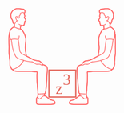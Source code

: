 ```{=html}
<?xml version="1.0" encoding="UTF-8" standalone="no"?>
<!-- Generator: Adobe Illustrator 23.0.3, SVG Export Plug-In . SVG Version: 6.00 Build 0)  -->

<svg
   version="1.1"
   x="0px"
   y="0px"
   viewBox="0 0 215.32027 192.98191"
   enable-background="new 0 0 1500 525"
   xml:space="preserve"
   id="svg74"
   sodipodi:docname="cubicZem.svg"
   inkscape:version="1.4 (e7c3feb1, 2024-10-09)"
   width="215.32027"
   height="192.9819"
   xmlns:inkscape="http://www.inkscape.org/namespaces/inkscape"
   xmlns:sodipodi="http://sodipodi.sourceforge.net/DTD/sodipodi-0.dtd"
   xmlns:xlink="http://www.w3.org/1999/xlink"
   xmlns="http://www.w3.org/2000/svg"
   xmlns:svg="http://www.w3.org/2000/svg"
   xmlns:ns2="&amp;#38;#38;#38;ns_sfw;"><defs
   id="defs74" /><sodipodi:namedview
   id="namedview74"
   pagecolor="#ffffff"
   bordercolor="#000000"
   borderopacity="0.25"
   inkscape:showpageshadow="2"
   inkscape:pageopacity="0.0"
   inkscape:pagecheckerboard="0"
   inkscape:deskcolor="#d1d1d1"
   inkscape:zoom="0.45368529"
   inkscape:cx="116.82107"
   inkscape:cy="369.19866"
   inkscape:window-width="1256"
   inkscape:window-height="896"
   inkscape:window-x="221"
   inkscape:window-y="32"
   inkscape:window-maximized="0"
   inkscape:current-layer="svg74" />
<metadata
   id="metadata1">
	<ns2:sfw>
		<ns2:slices />
		<ns2:sliceSourceBounds
   bottomLeftOrigin="true"
   height="5750"
   width="6426.366"
   x="-5096.366"
   y="-1000" />
	</ns2:sfw>
</metadata>







<g
   id="g1"
   transform="matrix(0.5,0,0,0.5,-2.0843142e-6,0)"><g
     id="g76"
     transform="translate(-382.42548,-73.387058)"><g
       id="AG-PEOPLE">
	<g
   id="POLYLINE_154_">
		
			<path
   fill="none"
   stroke="#ff6b6b"
   stroke-width="2.75"
   stroke-linecap="round"
   stroke-linejoin="round"
   stroke-miterlimit="10"
   d="m 398.688,317.013 c 0.916,1.659 1.828,3.356 3.306,4.588 1.43,1.192 3.236,1.824 5.02,2.267 5.828,1.448 12.115,1.492 18.087,1.709 5.74,0.209 11.49,0.345 17.234,0.22 7.312,-0.159 14.626,-0.376 21.939,-0.478 6.134,-0.086 12.242,0.11 18.347,0.725 3.112,0.314 6.216,0.748 9.336,0.969 1.26,0.089 2.558,-0.026 3.807,0.152 0.672,0.096 1.24,0.339 1.55,0.975 0.736,1.508 0.263,3.731 0.059,5.275 -0.414,3.136 -0.175,6.253 -0.599,9.388 -0.732,5.408 0.88,10.86 0.489,16.301 -0.598,8.324 0.89305,24.973 0.89305,24.973 -0.0251,-0.016 1.48225,11.20412 1.98595,17.609 0.21676,2.75625 0.543,6.5555 0.503,8.293 -0.021,1.441 -0.115,3.49 0.936,4.652 1.033,1.143 3.021,1.051 4.412,1.033 2.868,-0.036 5.727,-0.366 8.59,-0.521 3.337,-0.181 6.705,-0.253 10.027,-0.641 1.579,-0.185 3.484,-0.362 4.835,-1.315 0.61359,-1.04401 1.511,-4.069 1.674,-5.988 0.25,-2.946 0.832,-5.86 1.415,-8.754 1.213,-6.02 0.629,-12 2.081,-17.966 1.627,-6.687 -0.666,-13.347 1.062,-20.009 1.543,-5.949 0.24886,-12.74572 0.635,-17.924 0.61843,-6.18086 1.361,-12.143 1.629,-18.257 0.137,-3.115 0.18,-6.239 0.008,-9.353 -0.128,-2.31 -0.284,-4.764 -1.114,-6.949 -1.303,-3.428 -5.188,-5.148 -8.351,-6.435 -2.729,-1.11 -5.58,-1.891 -8.413,-2.681"
   id="path13"
   sodipodi:nodetypes="csccccccccccccscccccccccscccccc" />
	</g>
	<g
   id="POLYLINE_155_">
		
			<path
   fill="none"
   stroke="#ff6b6b"
   stroke-width="2.75"
   stroke-linecap="round"
   stroke-linejoin="round"
   stroke-miterlimit="10"
   d="m 500.826,431.295 c -0.621,-0.767 -1.377,-1.964 -2.515,-1.846 -0.819,0.085 -1.534,0.723 -2.026,1.343 -1.174,1.48 -1.358,3.461 -1.393,5.282 -0.042,2.192 0.16,4.382 0.203,6.573 0.045,2.254 -0.116,4.502 -0.187,6.754 -0.07,2.255 -0.2,5.174 2.116,6.386 2.539,1.329 5.962,1.231 8.739,1.338 4.767,0.183 9.542,0.193 14.311,0.271 4.456,0.073 8.912,0.153 13.369,0.187 4.341,0.033 8.688,0.028 13.029,-0.086 4.434,-0.117 8.886,-0.28 13.287,-0.859 2.68,-0.353 5.999,-0.732 8.183,-2.511 1.582,-1.288 1.539,-3.159 0.933,-4.947 -0.69,-2.039 -1.864,-4.351 -3.612,-5.705 -2.307,-1.788 -5.545,-2.308 -8.293,-3.033 -2.12,-0.559 -4.289,-1.051 -6.326,-1.874 -1.627,-0.657 -3.065,-1.605 -4.439,-2.686 -3.727,-2.93 -7.389,-5.942 -11.143,-8.838 -2.238,-1.726 -4.69,-3.89 -7.639,-4.15 -2,-0.177 -3.956,0.613 -5.677,1.557 -3.488,1.913 -6.133,4.746 -8.805,7.63 -1.332,1.437 -2.838,3.021 -4.797,3.559 -1.519,0.417 -2.906,-0.062 -4.127,-0.997 -1.227,-0.943 -2.219,-2.155 -3.191,-3.348 z"
   id="path14"
   sodipodi:nodetypes="csccccccssccccccccccccccc" />
	</g>
	<g
   id="POLYLINE_156_">
		
			<path
   fill="none"
   stroke="#ff6b6b"
   stroke-width="2.75"
   stroke-linecap="round"
   stroke-linejoin="round"
   stroke-miterlimit="10"
   d="m 499.019,429.541 c 1.294,-4.84 2.204,-9.746 2.749,-14.725"
   id="path15"
   sodipodi:nodetypes="cc" />
	</g>
	<g
   id="POLYLINE_157_">
		
			<path
   fill="none"
   stroke="#ff6b6b"
   stroke-width="2.75"
   stroke-linecap="round"
   stroke-linejoin="round"
   stroke-miterlimit="10"
   d="m 405.614,136.305 c 1.299,4.228 1.258,8.605 0.106,12.864"
   id="path16" />
	</g>
	<g
   id="POLYLINE_158_">
		
			<path
   fill="none"
   stroke="#ff6b6b"
   stroke-width="2.75"
   stroke-linecap="round"
   stroke-linejoin="round"
   stroke-miterlimit="10"
   d="m 444.254,281.97 c -2.101,2.488 -4.045,5.048 -5.856,7.754 -1.904,2.846 -3.757,5.744 -6.022,8.324 -4.445,5.061 -10.25,9.14 -15.915,12.72 -2.762,1.745 -5.672,3.251 -8.747,4.363 -2.844,1.029 -5.932,1.915 -8.983,1.883 -1.287,-0.013 -2.746,-0.201 -3.722,-1.125 -1.467,-1.388 -1.589,-3.784 -2.208,-5.574 -0.821,-2.373 -2.423,-4.364 -3.44,-6.645 -1.033,-2.315 -1.181,-4.827 -1.164,-7.33 0.023,-3.516 0.232,-7.022 0.091,-10.538 -0.137,-3.402 -0.457,-6.796 -0.801,-10.181 -0.73,-7.18 -1.666,-14.341 -2.101,-21.548 -0.446,-7.372 -0.123,-14.76 0.049,-22.135 0.16,-6.851 -0.272,-13.663 -0.709,-20.496 -0.437,-6.842 -0.766,-13.633 -0.233,-20.483 0.531,-6.826 1.505,-13.659 2.871,-20.367 0.624,-3.063 1.278,-6.231 2.69,-9.045 1.336,-2.663 3.432,-4.847 5.502,-6.953 2.536,-2.581 5.774,-5.607 9.663,-5.459 2.25,0.086 4.37,1.053 6.364,2.015 2.947,1.421 5.891,2.873 9.063,3.729 4.92,1.329 10.183,0.885 14.436,4.082 2.387,1.794 4.198,4.215 5.752,6.736 1.785,2.896 3.415,5.92 4.912,8.975 2.9,5.921 4.954,12.209 5.906,18.741 0.952,6.531 0.511,12.998 -0.262,19.518 -0.847,7.141 -1.645,14.214 -1.382,21.42 0.25,6.847 1.62,13.466 2.816,20.19 0.577,3.244 1.102,6.522 1.193,9.821"
   id="path17" />
	</g>
	<g
   id="POLYLINE_159_">
		
			<path
   fill="none"
   stroke="#ff6b6b"
   stroke-width="2.75"
   stroke-linecap="round"
   stroke-linejoin="round"
   stroke-miterlimit="10"
   d="m 394.401,198.327 c 0.709,6.497 1.538,12.973 2.453,19.444 0.893,6.316 1.915,12.585 3.504,18.769 1.584,6.163 3.532,12.249 6.027,18.106 1.218,2.859 2.578,5.656 3.95,8.444 1.111,2.258 2.251,4.446 4.114,6.183 4.173,3.891 10.065,6.048 15.329,7.995 6.03,2.23 12.175,4.144 18.397,5.762 6.032,1.568 12.154,2.819 18.339,3.604 3.09,0.392 6.187,0.475 9.284,0.762 2.119,0.196 4.02,0.794 5.89,1.8 2.735,1.471 5.201,3.389 7.727,5.18 1.409,1 2.882,1.903 4.576,2.311 4.758,1.146 9.749,-0.798 14.501,0.33 2.372,0.563 4.416,1.99 6.497,3.194 0.999,0.578 2.959,1.933 4.228,1.402 1.295,-0.542 0.98,-2.678 0.609,-3.699 -0.633,-1.739 -2.094,-3.089 -3.277,-4.449 -2.873,-3.302 -5.694,-7.742 -10.102,-9.115 -2.632,-0.82 -5.504,-0.867 -8.219,-1.268 -3.097,-0.457 -6.181,-1.023 -9.191,-1.893 -5.154,-1.488 -9.932,-3.951 -14.683,-6.392 -7.636,-3.923 -15.272,-7.846 -22.908,-11.769 -4.841,-2.487 -9.754,-4.908 -14.335,-7.857 -3.737,-2.406 -7.817,-5.509 -8.974,-10.03 -0.573,-2.241 -0.707,-4.632 -0.981,-6.92 -0.549,-4.591 -1.098,-9.183 -1.647,-13.774 -0.671,-5.607 -1.44,-11.19 -2.288,-16.773 -0.512,-3.372 -1.024,-6.743 -1.536,-10.115"
   id="path18" />
	</g>
	<g
   id="POLYLINE_160_">
		
			<path
   fill="none"
   stroke="#ff6b6b"
   stroke-width="2.75"
   stroke-linecap="round"
   stroke-linejoin="round"
   stroke-miterlimit="10"
   d="m 424.452,137.432 c 2.972,2.152 6.491,3.662 10.002,4.679 2.65,0.768 5.506,1.008 8.182,0.199 0.795,-0.24 1.648,-0.593 2.201,-1.237 0.776,-0.904 0.681,-2.192 0.78,-3.301 0.074,-0.831 0.273,-1.571 0.654,-2.32 0.458,-0.901 1.118,-1.746 1.207,-2.784 0.077,-0.889 -0.143,-1.78 -0.126,-2.673 0.022,-1.16 -0.125,-2.993 0.624,-3.996 1.083,-1.45 4.588,-1.83 4.327,-4.071 -0.11,-0.945 -0.676,-1.878 -1.141,-2.676 -0.979,-1.681 -2.069,-3.288 -2.978,-5.011 -0.906,-1.718 -2.298,-3.936 -1.21,-5.852 0.921,-1.622 1.477,-3.194 0.986,-5.088 -0.247,-0.95 -0.755,-1.807 -1.006,-2.758 -0.47,-1.783 -0.596,-3.693 -0.823,-5.518 -0.11,-0.885 -0.206,-1.771 -0.285,-2.66"
   id="path19" />
	</g>
	<g
   id="POLYLINE_161_">
		
			<path
   fill="none"
   stroke="#ff6b6b"
   stroke-width="2.75"
   stroke-linecap="round"
   stroke-linejoin="round"
   stroke-miterlimit="10"
   d="m 430.534,156.684 c -0.486,-5.168 0.659,-10.294 3.319,-14.753"
   id="path20" />
	</g>
	<g
   id="POLYLINE_162_">
		
			<path
   fill="none"
   stroke="#ff6b6b"
   stroke-width="2.75"
   stroke-linecap="round"
   stroke-linejoin="round"
   stroke-miterlimit="10"
   d="m 421.089,122.437 c -0.855,0.737 -2.065,1.639 -3.264,1.286 -1.222,-0.359 -2.069,-1.785 -2.663,-2.801 -1.408,-2.41 -2.499,-5.071 -3.237,-7.761 -0.364,-1.326 -0.75,-2.869 -0.233,-4.211 0.49,-1.272 1.825,-2.332 3.205,-2.398 1.057,-0.051 2.018,0.528 2.794,1.193 1.465,1.255 2.308,3.021 3.646,4.382 0.934,0.95 2.472,1.627 3.649,0.631 1.2,-1.015 0.658,-3.38 0.667,-4.693 0.01,-1.464 0.208,-2.996 0.826,-4.34 0.668,-1.453 1.835,-1.849 2.973,-2.826 1.125,-0.966 0.682,-2.571 0.508,-3.846 -0.178,-1.301 -0.359,-2.69 0.611,-3.741 1.16,-1.256 3.11,-1.534 4.692,-1.853 0.807,-0.163 1.616,-0.319 2.389,-0.612 0.611,-0.232 1.209,-0.579 1.868,-0.662 1.548,-0.195 3.027,1.157 4.329,1.753 0.941,0.43 1.984,0.655 2.941,0.126 1.137,-0.629 1.352,-1.86 1.478,-3.038 0.173,-1.617 0.627,-3.362 0.252,-4.986 -0.357,-1.547 -1.454,-3.047 -2.391,-4.278 -0.77,-1.012 -1.713,-1.724 -2.933,-2.089 -2.469,-0.739 -5.243,-0.726 -7.784,-0.983 -3.135,-0.317 -6.264,-0.703 -9.395,-1.058 -2.443,-0.276 -4.89,-0.572 -7.353,-0.485 -4.769,0.168 -9.882,1.503 -13.987,3.979 -4.263,2.571 -7.245,7.064 -9.744,11.254 -0.973,1.631 -1.895,3.376 -2.287,5.251 -0.428,2.042 -0.115,4.142 0.025,6.198 0.317,4.651 -0.332,9.758 2.246,13.904 1.12,1.801 2.652,3.339 3.602,5.246 0.914,1.835 1.094,3.918 1.388,5.916 0.476,3.236 1.606,6.641 4.258,8.774 2.083,1.676 5.48,-0.526 5.637,-2.943 0.101,-1.563 -0.008,-2.657 1.325,-3.689 1.136,-0.88 2.398,-1.531 3.29,-2.684 0.876,-1.133 1.422,-2.5 1.802,-3.87"
   id="path21" />
	</g>
	<g
   id="POLYLINE_163_">
		
			<path
   fill="none"
   stroke="#ff6b6b"
   stroke-width="2.75"
   stroke-linecap="round"
   stroke-linejoin="round"
   stroke-miterlimit="10"
   d="m 387.872,168.22 c -0.699,6.03 -0.725,11.846 0.287,17.838 0.544,3.22 1.024,6.448 1.553,9.668 0.229,1.392 0.719,2.607 2.285,2.768 2.526,0.26 5.261,-0.793 7.699,-1.276 2.673,-0.53 5.375,-0.703 8.095,-0.565 3.151,0.16 6.255,0.712 9.391,1.026 1.586,0.159 3.542,0.396 5.042,-0.322 1.357,-0.65 1.747,-2.178 2.037,-3.525 0.597,-2.768 1.225,-5.601 1.306,-8.442 0.015,-0.522 0.009,-1.045 -0.024,-1.567"
   id="path22" />
	</g>
	<g
   id="POLYLINE_164_">
		
			<path
   fill="none"
   stroke="#ff6b6b"
   stroke-width="2.75"
   stroke-linecap="round"
   stroke-linejoin="round"
   stroke-miterlimit="10"
   d="m 527.273,416.056 c -0.312,2.937 -0.546,3.874 -0.764,6.819"
   id="path23"
   sodipodi:nodetypes="cc" />
	</g>
	
	
	
	
	
	
	
	
	
	
	
	
	
	
	
	
	
	
	
	
	
	
	
	
	
	
	
	
	
	
	
	
	
	
	
	
	
	
	
	
	
	
	
	
</g><g
       id="AG-OUTLINE">
	<g
   id="POLYLINE_153_">
		
			<path
   fill="none"
   stroke="#ff6b6b"
   stroke-width="3.5"
   stroke-linecap="round"
   stroke-linejoin="round"
   stroke-miterlimit="10"
   d="m 445.846,92.366 c 1.128,-0.133 1.917,-0.958 2.21,-2.015 0.421,-1.513 0.567,-3.326 0.591,-4.893 0.014,-0.9 -0.149,-1.739 -0.543,-2.551 -0.663,-1.366 -1.556,-2.835 -2.639,-3.917 -0.723,-0.722 -1.599,-1.149 -2.579,-1.402 -2.308,-0.597 -4.814,-0.633 -7.173,-0.868 -4.85,-0.483 -9.694,-1.308 -14.565,-1.549 -4.294,-0.212 -8.609,0.581 -12.619,2.113 -3.723,1.422 -6.736,3.601 -9.209,6.727 -1.577,1.993 -3.042,4.119 -4.347,6.3 -0.896,1.497 -1.74,3.076 -2.197,4.771 -0.362,1.343 -0.391,2.721 -0.305,4.103 0.155,2.506 0.275,4.993 0.358,7.504 0.071,2.151 0.211,4.36 0.864,6.426 0.496,1.57 1.373,2.933 2.351,4.243 1.024,1.373 2.151,2.714 2.787,4.324 0.661,1.675 0.821,3.503 1.083,5.268 0.455,3.077 1.465,5.998 3.726,8.244 0.283,0.281 0.586,0.56 0.927,0.771 0.354,0.219 0.907,0.26 1.101,0.521 0.287,0.387 0.347,1.254 0.451,1.724 0.114,0.517 0.211,1.039 0.287,1.563 0.134,0.923 0.204,1.855 0.211,2.788 0.009,1.056 -0.061,2.112 -0.199,3.158 -0.072,0.55 -0.163,1.097 -0.271,1.641 -0.087,0.437 -0.118,1.223 -0.37,1.59 -0.182,0.265 -0.21,0.197 -0.569,0.184 -0.19,-0.007 -0.381,-0.008 -0.571,-10e-4 -0.391,0.014 -0.78,0.057 -1.163,0.133 -3.161,0.628 -5.801,3.163 -7.97,5.376 -1.578,1.61 -3.18,3.261 -4.433,5.145 -1.12,1.683 -1.872,3.552 -2.44,5.485 -1.378,4.686 -2.143,9.602 -2.841,14.428 -0.727,5.023 -1.324,10.075 -1.537,15.149 -0.198,4.729 0.012,9.442 0.314,14.161 0.355,5.551 0.776,11.099 0.884,16.662 0.106,5.484 -0.13,10.976 -0.258,16.458 -0.109,4.676 -0.021,9.362 0.324,14.028 0.414,5.604 1.077,11.188 1.677,16.774 0.5,4.657 1.002,9.326 1.128,14.011 0.125,4.654 -0.7,9.531 0.207,14.129 0.682,3.461 3.201,6.068 4.307,9.355 0.806,2.394 0.938,5.545 3.818,6.336 0.532,0.146 1.063,0.16 1.604,0.238 0.57,0.082 0.564,0.267 0.87,0.816 0.254,0.457 0.513,0.911 0.795,1.352 0.653,1.022 1.427,1.965 2.402,2.696 3.042,2.283 7.394,2.646 11.046,3.001 4.93,0.479 9.905,0.69 14.855,0.823 4.585,0.123 9.176,0.219 13.762,0.119 6.621,-0.144 13.243,-0.289 19.864,-0.433 4.4,-0.096 8.8,-0.11 13.198,0.086 5.035,0.224 10.027,0.888 15.037,1.396 1.155,0.117 2.316,0.211 3.478,0.237 0.847,0.019 1.789,-0.076 2.621,0.153 1.062,0.293 1.341,1.236 1.423,2.231 0.143,1.754 -0.165,3.556 -0.425,5.285 -0.421,2.803 -0.284,5.601 -0.659,8.411 l 0.647,14.421 c -0.421,5.612 0.52106,11.226 0.69,16.839 0.22894,4.99578 0.65128,9.42361 1.07,14.302 0.50918,5.93225 0.94021,11.54776 1.501,17.798 0.16062,1.79016 0.106,3.619 0.268,5.414 0.053,0.584 0.135,1.181 0.337,1.735 0.082,0.225 0.18,0.446 0.312,0.648 0.358,0.547 0.397,0.647 0.32,1.365 -0.502,4.678 -1.438,9.306 -2.652,13.848 -1.209,-0.474 -2.426,0.73 -3.027,1.661 -0.733,1.136 -0.966,2.504 -1.057,3.831 -0.225,3.283 0.247,6.578 0.152,9.866 -0.078,2.686 -0.574,5.654 0.032,8.318 0.332,1.462 1.277,2.402 2.659,2.892 2.471,0.878 5.296,0.909 7.886,1.012 7.267,0.288 14.553,0.292 21.824,0.397 6.802,0.099 13.608,0.133 20.409,-0.059 3.299,-0.093 6.603,-0.257 9.887,-0.593 2.802,-0.287 5.767,-0.613 8.385,-1.721 1.292,-0.547 2.637,-1.4 3.015,-2.842 0.376,-1.437 -0.201,-3.029 -0.79,-4.324 -0.705,-1.551 -1.592,-3.214 -2.919,-4.333 -1.326,-1.119 -3.06,-1.67 -4.69,-2.163 -3.246,-0.981 -6.632,-1.572 -9.806,-2.784 -2.642,-1.009 -4.745,-2.794 -6.927,-4.535 -3.062,-2.442 -6.11,-4.9 -9.211,-7.291 -1.826,-1.409 -3.717,-3 -5.961,-3.689 -0.768,-0.236 -1.569,-0.348 -2.372,-0.308 0.16,-2.157 0.307,-4.315 0.517,-6.468 0.064,-0.657 -0.05,-1.4485 0.423,-1.7935 0.292,-0.213 0.895,-0.3585 1.241,-0.5105 2.649,-1.166 2.231,-4.807 2.454,-7.22 0.345,-3.734 1.155,-7.443 1.944,-11.104 l 3.902,-60.358 c -0.007,0.11135 0.84,-8.029 0.989,-12.061 0.145,-3.942 0.195,-7.957 -0.342,-11.873 -0.268,-1.955 -0.684,-4.043 -2.009,-5.582 -1.755,-2.039 -4.598,-3.308 -7.028,-4.306 -1.694,-0.695 -3.44,-1.26 -5.195,-1.778 -0.533,-0.158 -1.067,-0.314 -1.602,-0.467 -0.423,-0.12 -1.415,-0.182 -1.706,-0.475 -0.163,-0.164 -0.219,-0.829 -0.319,-1.086 -0.29,-0.742 -0.746,-1.406 -1.238,-2.028 -1.267,-1.604 -2.684,-3.109 -4.006,-4.669 -1.885,-2.225 -3.846,-4.727 -6.488,-6.093 -2.586,-1.337 -5.676,-1.36 -8.498,-1.737 -3.891,-0.519 -7.781,-1.205 -11.532,-2.384 -3.822,-1.201 -7.456,-2.922 -11.023,-4.728 -3.663,-1.854 -7.305,-3.749 -10.957,-5.623 -2.605,-1.337 -5.21,-2.674 -7.814,-4.01 -0.94,-0.483 -1.881,-0.965 -2.821,-1.448 -0.332,-0.171 -1.091,-0.38 -1.322,-0.679 -0.276,-0.356 -0.137,-1.617 -0.176,-2.103 -0.074,-0.919 -0.177,-1.836 -0.295,-2.751 -0.239,-1.853 -0.546,-3.699 -0.885,-5.537 -0.777,-4.203 -1.645,-8.398 -2.173,-12.643 -0.941,-7.569 -0.728,-15.242 0.169,-22.802 0.978,-8.24 2.138,-16.418 0.993,-24.707 -1.061,-7.681 -3.678,-14.928 -7.288,-21.766 -2.971,-5.626 -6.286,-12.469 -12.586,-14.964 -0.211,-0.084 -0.424,-0.162 -0.639,-0.234 -0.647,-0.218 -0.676,-0.24 -0.722,-0.926 -0.065,-0.965 -0.075,-1.935 -0.029,-2.901 0.091,-1.889 0.401,-3.766 0.945,-5.578 0.522,-1.741 1.212,-3.618 2.222,-5.142 0.327,-0.495 0.436,-0.345 0.977,-0.191 0.426,0.121 0.854,0.233 1.287,0.327 0.683,0.148 1.374,0.256 2.071,0.304 1.985,0.139 4.438,-0.011 6.179,-1.117 1.967,-1.25 1.114,-3.649 1.832,-5.527 0.391,-1.023 1.167,-1.893 1.437,-2.961 0.205,-0.811 0.009,-1.642 -0.034,-2.46 -0.066,-1.256 -0.04,-2.688 0.251,-3.91 0.243,-1.02 1.157,-1.554 2.004,-2.048 0.832,-0.485 2.261,-1.023 2.621,-2.035 0.253,-0.713 -0.087,-1.518 -0.384,-2.168 -1.416,-3.096 -3.695,-5.723 -4.907,-8.94 -0.297,-0.787 -0.565,-1.678 -0.309,-2.512 0.244,-0.796 0.86,-1.422 1.153,-2.202 0.713,-1.897 0.195,-3.593 -0.51,-5.372 -0.415,-1.048 -0.581,-2.157 -0.729,-3.27 -0.261,-1.965 -0.531,-3.925 -0.706,-5.896 z"
   id="path68"
   sodipodi:nodetypes="cccccccccccccccccccsccccccscccsccccccccccccccccccccccssccccccsscsccccccccccsccccccsccccsscscccsccccscccsccccccccscccsccccccccccccsscccccccccc" />
	</g>
	
	
	
	
	
	
</g><g
       id="g75">
	<g
   id="g74">
		
			<path
   fill="none"
   stroke="#ff6b6b"
   stroke-width="3.5"
   stroke-linecap="round"
   stroke-linejoin="round"
   stroke-miterlimit="10"
   d="m 445.846,92.366 c 1.128,-0.133 1.917,-0.958 2.21,-2.015 0.421,-1.513 0.567,-3.326 0.591,-4.893 0.014,-0.9 -0.149,-1.739 -0.543,-2.551 -0.663,-1.366 -1.556,-2.835 -2.639,-3.917 -0.723,-0.722 -1.599,-1.149 -2.579,-1.402 -2.308,-0.597 -4.814,-0.633 -7.173,-0.868 -4.85,-0.483 -9.694,-1.308 -14.565,-1.549 -4.294,-0.212 -8.609,0.581 -12.619,2.113 -3.723,1.422 -6.736,3.601 -9.209,6.727 -1.577,1.993 -3.042,4.119 -4.347,6.3 -0.896,1.497 -1.74,3.076 -2.197,4.771 -0.362,1.343 -0.391,2.721 -0.305,4.103 0.155,2.506 0.275,4.993 0.358,7.504 0.071,2.151 0.211,4.36 0.864,6.426 0.496,1.57 1.373,2.933 2.351,4.243 1.024,1.373 2.151,2.714 2.787,4.324 0.661,1.675 0.821,3.503 1.083,5.268 0.455,3.077 1.465,5.998 3.726,8.244 0.283,0.281 0.586,0.56 0.927,0.771 0.354,0.219 0.907,0.26 1.101,0.521 0.287,0.387 0.347,1.254 0.451,1.724 0.114,0.517 0.211,1.039 0.287,1.563 0.134,0.923 0.204,1.855 0.211,2.788 0.009,1.056 -0.061,2.112 -0.199,3.158 -0.072,0.55 -0.163,1.097 -0.271,1.641 -0.087,0.437 -0.118,1.223 -0.37,1.59 -0.182,0.265 -0.21,0.197 -0.569,0.184 -0.19,-0.007 -0.381,-0.008 -0.571,-10e-4 -0.391,0.014 -0.78,0.057 -1.163,0.133 -3.161,0.628 -5.801,3.163 -7.97,5.376 -1.578,1.61 -3.18,3.261 -4.433,5.145 -1.12,1.683 -1.872,3.552 -2.44,5.485 -1.378,4.686 -2.143,9.602 -2.841,14.428 -0.727,5.023 -1.324,10.075 -1.537,15.149 -0.198,4.729 0.012,9.442 0.314,14.161 0.355,5.551 0.776,11.099 0.884,16.662 0.106,5.484 -0.13,10.976 -0.258,16.458 -0.109,4.676 -0.021,9.362 0.324,14.028 0.414,5.604 1.077,11.188 1.677,16.774 0.5,4.657 1.002,9.326 1.128,14.011 0.125,4.654 -0.7,9.531 0.207,14.129 0.682,3.461 3.201,6.068 4.307,9.355 0.806,2.394 0.938,5.545 3.818,6.336 0.532,0.146 1.063,0.16 1.604,0.238 0.57,0.082 0.564,0.267 0.87,0.816 0.254,0.457 0.513,0.911 0.795,1.352 0.653,1.022 1.427,1.965 2.402,2.696 3.042,2.283 7.394,2.646 11.046,3.001 4.93,0.479 9.905,0.69 14.855,0.823 4.585,0.123 9.176,0.219 13.762,0.119 6.621,-0.144 13.243,-0.289 19.864,-0.433 4.4,-0.096 8.8,-0.11 13.198,0.086 5.035,0.224 10.027,0.888 15.037,1.396 1.155,0.117 2.316,0.211 3.478,0.237 0.847,0.019 1.789,-0.076 2.621,0.153 1.062,0.293 1.341,1.236 1.423,2.231 0.143,1.754 -0.165,3.556 -0.425,5.285 -1.2459,24.0249 2.14115,53.58122 3.517,77.185 0.053,0.584 0.135,1.181 0.337,1.735 0.082,0.225 0.18,0.446 0.312,0.648 0.358,0.547 0.397,0.647 0.32,1.365 -0.502,4.678 -1.438,9.306 -2.652,13.848 -1.209,-0.474 -2.426,0.73 -3.027,1.661 -0.733,1.136 -0.966,2.504 -1.057,3.831 -0.225,3.283 0.247,6.578 0.152,9.866 -0.078,2.686 -0.574,5.654 0.032,8.318 0.332,1.462 1.277,2.402 2.659,2.892 2.471,0.878 5.296,0.909 7.886,1.012 7.267,0.288 14.553,0.292 21.824,0.397 6.802,0.099 13.608,0.133 20.409,-0.059 3.299,-0.093 6.603,-0.257 9.887,-0.593 2.802,-0.287 5.767,-0.613 8.385,-1.721 1.292,-0.547 2.637,-1.4 3.015,-2.842 0.376,-1.437 -0.201,-3.029 -0.79,-4.324 -0.705,-1.551 -1.592,-3.214 -2.919,-4.333 -1.326,-1.119 -3.06,-1.67 -4.69,-2.163 -3.246,-0.981 -6.632,-1.572 -9.806,-2.784 -2.642,-1.009 -4.745,-2.794 -6.927,-4.535 -3.062,-2.442 -6.11,-4.9 -9.211,-7.291 -1.826,-1.409 -3.717,-3 -5.961,-3.689 -0.768,-0.236 -1.569,-0.348 -2.372,-0.308 0.16,-2.157 0.307,-4.315 0.517,-6.468 0.064,-0.657 -0.16228,-1.77941 0.423,-1.7935 0.63788,-0.0154 0.895,-0.40723 1.241,-0.411 4.14869,0.1093 8.22223,-65.25729 9.289,-90.8425 0.145,-3.942 0.195,-7.957 -0.342,-11.873 -0.268,-1.955 -0.684,-4.043 -2.009,-5.582 -1.755,-2.039 -4.598,-3.308 -7.028,-4.306 -1.694,-0.695 -3.44,-1.26 -5.195,-1.778 -0.533,-0.158 -1.067,-0.314 -1.602,-0.467 -0.423,-0.12 -1.415,-0.182 -1.706,-0.475 -0.163,-0.164 -0.219,-0.829 -0.319,-1.086 -0.29,-0.742 -0.746,-1.406 -1.238,-2.028 -1.267,-1.604 -2.684,-3.109 -4.006,-4.669 -1.885,-2.225 -3.846,-4.727 -6.488,-6.093 -2.586,-1.337 -5.676,-1.36 -8.498,-1.737 -3.891,-0.519 -7.781,-1.205 -11.532,-2.384 -3.822,-1.201 -7.456,-2.922 -11.023,-4.728 -3.663,-1.854 -7.305,-3.749 -10.957,-5.623 -2.605,-1.337 -5.21,-2.674 -7.814,-4.01 -0.94,-0.483 -1.881,-0.965 -2.821,-1.448 -0.332,-0.171 -1.091,-0.38 -1.322,-0.679 -0.276,-0.356 -0.137,-1.617 -0.176,-2.103 -0.074,-0.919 -0.177,-1.836 -0.295,-2.751 -0.239,-1.853 -0.546,-3.699 -0.885,-5.537 -0.777,-4.203 -1.645,-8.398 -2.173,-12.643 -0.941,-7.569 -0.728,-15.242 0.169,-22.802 0.978,-8.24 2.138,-16.418 0.993,-24.707 -1.061,-7.681 -3.678,-14.928 -7.288,-21.766 -2.971,-5.626 -6.286,-12.469 -12.586,-14.964 -0.211,-0.084 -0.424,-0.162 -0.639,-0.234 -0.647,-0.218 -0.676,-0.24 -0.722,-0.926 -0.065,-0.965 -0.075,-1.935 -0.029,-2.901 0.091,-1.889 0.401,-3.766 0.945,-5.578 0.522,-1.741 1.212,-3.618 2.222,-5.142 0.327,-0.495 0.436,-0.345 0.977,-0.191 0.426,0.121 0.854,0.233 1.287,0.327 0.683,0.148 1.374,0.256 2.071,0.304 1.985,0.139 4.438,-0.011 6.179,-1.117 1.967,-1.25 1.114,-3.649 1.832,-5.527 0.391,-1.023 1.167,-1.893 1.437,-2.961 0.205,-0.811 0.009,-1.642 -0.034,-2.46 -0.066,-1.256 -0.04,-2.688 0.251,-3.91 0.243,-1.02 1.157,-1.554 2.004,-2.048 0.832,-0.485 2.261,-1.023 2.621,-2.035 0.253,-0.713 -0.087,-1.518 -0.384,-2.168 -1.416,-3.096 -3.695,-5.723 -4.907,-8.94 -0.297,-0.787 -0.565,-1.678 -0.309,-2.512 0.244,-0.796 0.86,-1.422 1.153,-2.202 0.713,-1.897 0.195,-3.593 -0.51,-5.372 -0.415,-1.048 -0.581,-2.157 -0.729,-3.27 -0.261,-1.965 -0.531,-3.925 -0.706,-5.896 z"
   id="path74"
   sodipodi:nodetypes="cccccccccccccccccccsccccccscccsccccccccccccccccccccccssccccsccccccccccsccccccsccccssccsccccscccsccccccccscccsccccccccccccsscccccccccc" />
	</g>
	
	
	
	
	
	
</g></g><use
     x="0"
     y="0"
     xlink:href="#g76"
     id="use1"
     transform="matrix(-1,0,0,1,430.64054,-1.5384192e-7)" /><rect
     style="fill:none;stroke:#e4695e;stroke-width:5;stroke-linecap:round;stroke-linejoin:round"
     id="rect9"
     width="107.46342"
     height="107.46342"
     x="162.14525"
     y="246.85394" /><text
     xml:space="preserve"
     style="font-size:64px;line-height:1;font-family:Tahoma;-inkscape-font-specification:Tahoma;text-align:center;letter-spacing:0px;word-spacing:0px;writing-mode:lr-tb;direction:ltr;text-anchor:middle;fill:none;stroke:#e4695e;stroke-width:5;stroke-linecap:round;stroke-linejoin:round"
     x="219.10088"
     y="341.57956"
     id="text9"><tspan
       sodipodi:role="line"
       id="tspan9"
       x="219.10088"
       y="341.57956"
       style="font-size:64px;fill:#e4695e;fill-opacity:1;stroke:none">z<tspan
   style="font-size:64px;baseline-shift:super;fill:#e4695e;fill-opacity:1;stroke:none"
   id="tspan10">3</tspan></tspan></text></g></svg>
```
